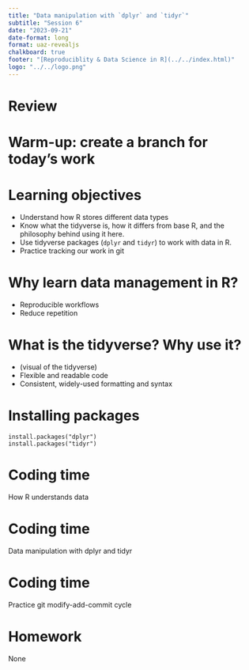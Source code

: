 ```yaml
---
title: "Data manipulation with `dplyr` and `tidyr`"
subtitle: "Session 6"
date: "2023-09-21"
date-format: long
format: uaz-revealjs
chalkboard: true
footer: "[Reproduciblity & Data Science in R](../../index.html)"
logo: "../../logo.png"
---
```


# Review

# Warm-up: create a branch for today's work

# Learning objectives

-   Understand how R stores different data types
-   Know what the tidyverse is, how it differs from base R, and the philosophy behind using it here.
-   Use tidyverse packages (`dplyr` and `tidyr`) to work with data in R.
-   Practice tracking our work in git

# Why learn data management in R?

-   Reproducible workflows
-   Reduce repetition

# What is the tidyverse? Why use it?

-   (visual of the tidyverse)
-   Flexible and readable code
-   Consistent, widely-used formatting and syntax

# Installing packages

```         
install.packages("dplyr")
install.packages("tidyr")
```

# Coding time

How R understands data

# Coding time

Data manipulation with dplyr and tidyr

# Coding time

Practice git modify-add-commit cycle

# Homework

None
